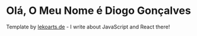 # Olá, O Meu Nome é Diogo Gonçalves

Template by [lekoarts.de](https://www.lekoarts.de?utm_source=cara&utm_medium=Starter) - I write about JavaScript and React there!
